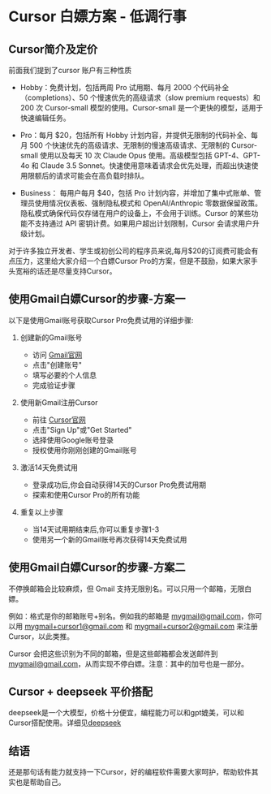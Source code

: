 # Cursor 白嫖方案 - 低调行事

## Cursor简介及定价

前面我们提到了cursor 账户有三种性质

- Hobby：免费计划，包括两周 Pro 试用期、每月 2000 个代码补全（completions）、50 个慢速优先的高级请求（slow premium requests）和 200 次 Cursor-small 模型的使用。Cursor-small 是一个更快的模型，适用于快速编辑任务。

- Pro：每月 $20，包括所有 Hobby 计划内容，并提供无限制的代码补全、每月 500 个快速优先的高级请求、无限制的慢速高级请求、无限制的 Cursor-small 使用以及每天 10 次 Claude Opus 使用。高级模型包括 GPT-4、GPT-4o 和 Claude 3.5 Sonnet。快速使用意味着请求会优先处理，而超出快速使用限额后的请求可能会在高负载时排队。

- Business： 每用户每月 $40，包括 Pro 计划内容，并增加了集中式账单、管理员使用情况仪表板、强制隐私模式和 OpenAI/Anthropic 零数据保留政策。隐私模式确保代码仅存储在用户的设备上，不会用于训练。Cursor 的某些功能不支持通过 API 密钥计费。如果用户超出计划限制，Cursor 会请求用户升级计划。

对于许多独立开发者、学生或初创公司的程序员来说,每月$20的订阅费可能会有点压力，这里给大家介绍一个白嫖Cursor Pro的方案，但是不鼓励，如果大家手头宽裕的话还是尽量支持Cursor。

## 使用Gmail白嫖Cursor的步骤-方案一

以下是使用Gmail账号获取Cursor Pro免费试用的详细步骤:

1. 创建新的Gmail账号
   - 访问 [Gmail官网](https://www.gmail.com)
   - 点击"创建账号"
   - 填写必要的个人信息
   - 完成验证步骤

2. 使用新Gmail注册Cursor
   - 前往 [Cursor官网](https://cursor.sh)
   - 点击"Sign Up"或"Get Started"
   - 选择使用Google账号登录
   - 授权使用你刚刚创建的Gmail账号

3. 激活14天免费试用
   - 登录成功后,你会自动获得14天的Cursor Pro免费试用期
   - 探索和使用Cursor Pro的所有功能

4. 重复以上步骤
   - 当14天试用期结束后,你可以重复步骤1-3
   - 使用另一个新的Gmail账号再次获得14天免费试用

## 使用Gmail白嫖Cursor的步骤-方案二

不停换邮箱会比较麻烦，但 Gmail 支持无限别名。可以只用一个邮箱，无限白嫖。

例如：格式是你的邮箱账号+别名。例如我的邮箱是 mygmail@gmail.com，你可以用 mygmail+cursor1@gmail.com 和 mygmail+cursor2@gmail.com 来注册Cursor，以此类推。

Cursor 会把这些识别为不同的邮箱，但是这些邮箱都会发送邮件到 mygmail@gmail.com，从而实现不停白嫖。注意：其中的加号也是一部分。

## Cursor + deepseek 平价搭配
deepseek是一个大模型，价格十分便宜，编程能力可以和gpt媲美，可以和Cursor搭配使用。详细见[deepseek](https://lookai.top/cursor/tips/cursor_deepseek)


## 结语

还是那句话有能力就支持一下Cursor，好的编程软件需要大家呵护，帮助软件其实也是帮助自己。
